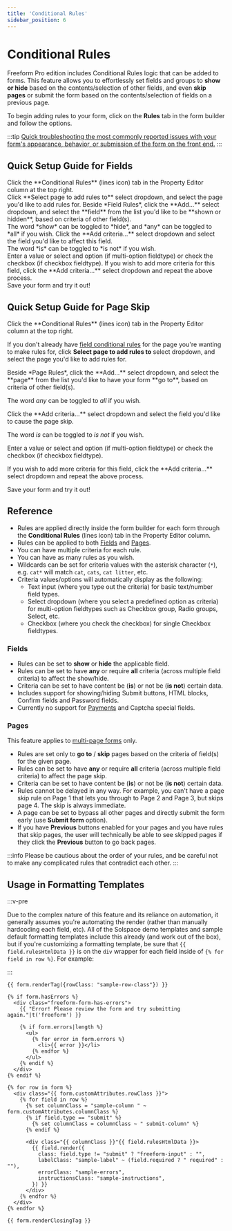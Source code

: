```yaml
---
title: 'Conditional Rules'
sidebar_position: 6
---
```




# Conditional Rules<Badge type='pro' text='Pro' /><Badge type='feature' text='Improved in 5.0+' />

Freeform Pro edition includes Conditional Rules logic that can be added to forms. This feature allows you to effortlessly set fields and groups to **show or hide** based on the contents/selection of other fields, and even **skip pages** or submit the form based on the contents/selection of fields on a previous page.

To begin adding rules to your form, click on the **Rules** tab in the form builder and follow the options.

:::tip
[Quick troubleshooting the most commonly reported issues with your form's appearance, behavior, or submission of the form on the front end.](../guides/testing/troubleshooting-form-issues)
:::

<Photo img={ConditionalRulesPhoto} alt="Form Builder - Conditional Rules" />

## Quick Setup Guide for Fields

<VerticalStepWrapper>
  <StepMarkdown>
    Click the **Conditional Rules** (lines icon) tab in the Property Editor column at the top right. <br />
    Click **Select page to add rules to** select dropdown, and select the page you'd like to add rules for.
  </StepMarkdown>
  <StepMarkdown>
    Beside *Field Rules*, click the **Add...** select dropdown, and select the **field** from the list you'd like to be **shown or hidden**, based on criteria of other field(s).<br />
    The word *show* can be toggled to *hide*, and *any* can be toggled to *all* if you wish.

  </StepMarkdown>
  <StepMarkdown>
    Click the **Add criteria...** select dropdown and select the field you'd like to affect this field.<br />
    The word *is* can be toggled to *is not* if you wish.<br />
    Enter a value or select and option (if multi-option fieldtype) or check the checkbox (if checkbox fieldtype).

  </StepMarkdown>
  <StepMarkdown>
    If you wish to add more criteria for this field, click the **Add criteria...** select dropdown and repeat the above process.<br/>
    Save your form and try it out!
  </StepMarkdown>
</VerticalStepWrapper>

## Quick Setup Guide for Page Skip

<VerticalStepWrapper>
  <StepMarkdown>
    Click the **Conditional Rules** (lines icon) tab in the Property Editor column at the top right.

If you don't already have [field conditional rules](#conditional-rules-logic-for-fields-and-pages) for the page you're wanting to make rules for, click **Select page to add rules to** select dropdown, and select the page you'd like to add rules for.

  </StepMarkdown>
  <StepMarkdown>
Beside *Page Rules*, click the **Add...** select dropdown, and select the **page** from the list you'd like to have your form **go to**, based on criteria of other field(s).

The word _any_ can be toggled to _all_ if you wish.

  </StepMarkdown>
  <StepMarkdown>
Click the **Add criteria...** select dropdown and select the field you'd like to cause the page skip.

The word _is_ can be toggled to _is not_ if you wish.

Enter a value or select and option (if multi-option fieldtype) or check the checkbox (if checkbox fieldtype).

  </StepMarkdown>
  <StepMarkdown>
    If you wish to add more criteria for this field, click the **Add criteria...** select dropdown and repeat the above process.

Save your form and try it out!

  </StepMarkdown>
</VerticalStepWrapper>

## Reference

- Rules are applied directly inside the form builder for each form through the **Conditional Rules** (lines icon) tab in the Property Editor column.
- Rules can be applied to both [Fields](#fields) and [Pages](#pages).
- You can have multiple criteria for each rule.
- You can have as many rules as you wish.
- Wildcards can be set for criteria values with the asterisk character (`*`), e.g. `cat*` will match `cat`, `cats`, `cat litter`, etc.
- Criteria values/options will automatically display as the following:
  - Text input (where you type out the criteria) for basic text/number field types.
  - Select dropdown (where you select a predefined option as criteria) for multi-option fieldtypes such as Checkbox group, Radio groups, Select, etc.
  - Checkbox (where you check the checkbox) for single Checkbox fieldtypes.

### Fields

- Rules can be set to **show** or **hide** the applicable field.
- Rules can be set to have **any** or require **all** criteria (across multiple field criteria) to affect the show/hide.
- Criteria can be set to have content be (**is**) or not be (**is not**) certain data.
- Includes support for showing/hiding Submit buttons, HTML blocks, Confirm fields and Password fields.
- Currently no support for [Payments](../integrations/stripe-payments) and Captcha special fields.

### Pages

This feature applies to [multi-page forms](./multi-page-forms) only.

- Rules are set only to **go to** / **skip** pages based on the criteria of field(s) for the given page.
- Rules can be set to have **any** or require **all** criteria (across multiple field criteria) to affect the page skip.
- Criteria can be set to have content be (**is**) or not be (**is not**) certain data.
- Rules cannot be delayed in any way. For example, you can't have a page skip rule on Page 1 that lets you through to Page 2 and Page 3, but skips page 4. The skip is always immediate.
- A page can be set to bypass all other pages and directly submit the form early (use **Submit form** option).
- If you have **Previous** buttons enabled for your pages and you have rules that skip pages, the user will technically be able to see skipped pages if they click the **Previous** button to go back pages.

:::info
Please be cautious about the order of your rules, and be careful not to make any complicated rules that contradict each other.
:::

## Usage in Formatting Templates

:::v-pre

Due to the complex nature of this feature and its reliance on automation, it generally assumes you're automating the render (rather than manually hardcoding each field, etc). All of the Solspace demo templates and sample default formatting templates include this already (and work out of the box), but if you're customizing a formatting template, be sure that `{{ field.rulesHtmlData }}` is on the `div` wrapper for each field inside of `{% for field in row %}`. For example:

:::

```twig {25} showLineNumbers
{{ form.renderTag({rowClass: "sample-row-class"}) }}

{% if form.hasErrors %}
  <div class="freeform-form-has-errors">
    {{ "Error! Please review the form and try submitting again."|t('freeform') }}

    {% if form.errors|length %}
      <ul>
        {% for error in form.errors %}
          <li>{{ error }}</li>
        {% endfor %}
      </ul>
    {% endif %}
  </div>
{% endif %}

{% for row in form %}
  <div class="{{ form.customAttributes.rowClass }}">
    {% for field in row %}
      {% set columnClass = "sample-column " ~ form.customAttributes.columnClass %}
      {% if field.type == "submit" %}
        {% set columnClass = columnClass ~ " submit-column" %}
      {% endif %}

      <div class="{{ columnClass }}"{{ field.rulesHtmlData }}>
        {{ field.render({
          class: field.type != "submit" ? "freeform-input" : "",
          labelClass: "sample-label" ~ (field.required ? " required" : ""),
          errorClass: "sample-errors",
          instructionsClass: "sample-instructions",
        }) }}
      </div>
    {% endfor %}
  </div>
{% endfor %}

{{ form.renderClosingTag }}
```

